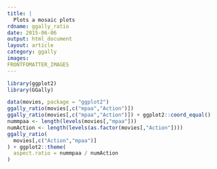 ---
title: |
  Plots a mosaic plots
rdname: ggally_ratio
date: 2015-06-06
output: html_document
layout: article
category: ggally
images:
FRONTFOMATTER_IMAGES
---

```{r, echo = FALSE, message = FALSE}
library(ggplot2)
library(GGally)
```

```{r ggally_ratio, cache = TRUE}

data(movies, package = "ggplot2")
ggally_ratio(movies[,c("mpaa","Action")])
ggally_ratio(movies[,c("mpaa","Action")]) + ggplot2::coord_equal()
nummpaa <- length(levels(movies[,"mpaa"]))
numAction <- length(levels(as.factor(movies[,"Action"])))
ggally_ratio(
  movies[,c("Action","mpaa")]
) + ggplot2::theme(
  aspect.ratio = nummpaa / numAction
)



```